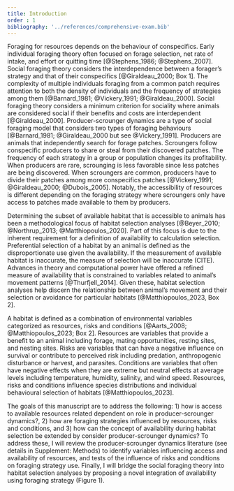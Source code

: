 ```yaml
---
title: Introduction
order : 1
bibliography: '../references/comprehensive-exam.bib'
---
```

 

Foraging for resources depends on the behaviour of conspecifics. Early individual foraging theory often focused on forage selection, net rate of intake, and effort or quitting time [@Stephens_1986; @Stephens_2007]. Social foraging theory considers the interdependence between a forager's strategy and that of their conspecifics [@Giraldeau_2000; Box 1]. The complexity of multiple individuals foraging from a common patch requires attention to both the density of individuals and the frequency of strategies among them [@Barnard_1981; @Vickery_1991; @Giraldeau_2000]. Social foraging theory considers a minimum criterion for sociality where animals are considered social if their benefits and costs are interdependent [@Giraldeau_2000]. Producer-scrounger dynamics are a type of social foraging model that considers two types of foraging behaviours [@Barnard_1981; @Giraldeau_2000 but see @Vickery_1991]. Producers are animals that independently search for forage patches. Scroungers follow conspecific producers to share or steal from their discovered patches. The frequency of each strategy in a group or population changes its profitability. When producers are rare, scrounging is less favorable since less patches are being discovered. When scroungers are common, producers have to divide their patches among more conspecifics patches [@Vickery_1991; @Giraldeau_2000; @Dubois_2005]. Notably, the accessibility of resources is different depending on the foraging strategy where scroungers only have access to patches made available to them by producers. 

Determining the subset of available habitat that is accessible to animals has been a methodological focus of habitat selection analyses [@Beyer_2010; @Northrup_2013; @Matthiopoulos_2020]. Part of this focus is due to the inherent requirement for a definition of availability to calculation selection. Preferential selection of a habitat by an animal is defined as the disproportionate use given the availability. If the measurement of available habitat is inaccurate, the measure of selection will be inaccurate (CITE). <!-- cite-->Advances in theory and computational power have offered a refined measure of availability that is constrained to variables related to animal's movement patterns [@Thurfjell_2014]. Given these, habitat selection analyses help discern the relationship between animal's movement and their selection or avoidance for particular habitats [@Matthiopoulos_2023, Box 2]. 

A habitat is defined as a combination of environmental variables categorized as resources, risks and conditions [@Aarts_2008; @Matthiopoulos_2023; Box 2]. Resources are variables that provide a benefit to an animal including forage, mating opportunities, resting sites, and nesting sites. Risks are variables that can have a negative influence on survival or contribute to perceived risk including predation, anthropogenic disturbance or harvest, and parasites. Conditions are variables that often have negative effects when they are extreme but neutral effects at average levels including temperature, humidity, salinity, and wind speed. Resources, risks and conditions influence species distributions and individual behavioural selection of habitats [@Matthiopoulos_2023]. <!-- tie into behaviour influence -->

The goals of this manuscript are to address the following: 1) how is access to available resources related dependent on role in producer-scrounger dynamics?, 2) how are foraging strategies influenced by resources, risks and conditions, and 3) how can the concept of availability during habitat selection be extended by consider producer-scrounger dynamics? To address these, I will review the producer-scrounger dynamics literature (see details in Supplement: Methods) to identify variables influencing access and availability of resources, and tests of the influence of risks and conditions on foraging strategy use. Finally, I will bridge the social foraging theory into habitat selection analyses by proposing a novel integration of availability using foraging strategy (Figure 1).  


<!-- 

- Habitats are defined as a collection of environmental variables categorized as resources, risks and conditions. 
- Accessibility and availability are impossible to calculate is alternatively defined in habitat selection

---

- Habitat selection offers species distributions, model inference or predictions about habitat selection
    - Behavioural selection for habitat is based in the decision when to leave a patch and where to go next @Matthiopoulos_2023
    - Animal sociality is often described as a balance between advantages and disadvantages. Social foraging theory is not centred on competing causes of sociality. Rather the payoffs and penalties are directly integrated as currencies of fitness. 
- 1. How is access to available resources determined by role?
- Conspecifics influence but so does habitat
    - Habitat = resources, risks, conditions
        - habitats under this definition allow for multiple scales of selection
    - Species-habitat associations are used to understand the relationship between
species distribution and habitats (three general goals: estimation, inference, 
and prediction)
2. How are foraging strategies influenced by habitat?
    - resources
    - risks
    - conditions
- Approach of habitat selection analyses
3. How is availability informed by behaviour, specifically p-s dynamics?
- Methods
    - Review  literature
        - Search
        - Game theory models, empirical, other
        - Resources, risks, conditions
        - Individual constraints
        - Related variables

Include figure 1 or point to discussion


Statement of position/angle

- treating producer scrounger dynamics as occurring within habitat selection, where scrounging individuals use conspecifics to identify forage habitat
- conspecifics explicitly incorporated
- whereas habitat selection is concerned about used/available by environmental variables
- focus is on how individual behaviours and conspecifics (frequency dependence) influence availability of habitat

-->


